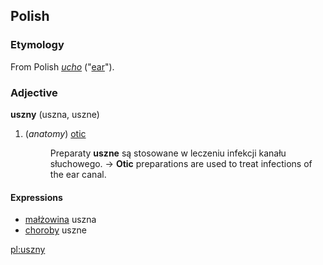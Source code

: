 ==Polish==

===Etymology===
From Polish ''[[ucho]]'' ("[[ear]]").

===Adjective===
'''uszny''' (uszna, uszne)
#(''anatomy'') [[otic]]
#:Preparaty '''uszne''' są stosowane w leczeniu infekcji kanału słuchowego. → '''Otic''' preparations are used to treat infections of the ear canal.

====Expressions====
*[[małżowina]] uszna
*[[choroba|choroby]] uszne

[[pl:uszny]]